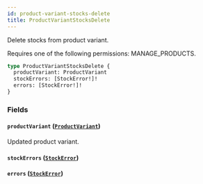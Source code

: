 ```yaml
---
id: product-variant-stocks-delete
title: ProductVariantStocksDelete
---
```


Delete stocks from product variant.

Requires one of the following permissions: MANAGE_PRODUCTS.

```graphql
type ProductVariantStocksDelete {
  productVariant: ProductVariant
  stockErrors: [StockError!]!
  errors: [StockError!]!
}
```

### Fields

#### `productVariant` ([`ProductVariant`](../../../developer/api-reference/objects/product-variant))

Updated product variant.

#### `stockErrors` ([`StockError`](../../../developer/api-reference/objects/stock-error))

#### `errors` ([`StockError`](../../../developer/api-reference/objects/stock-error))
